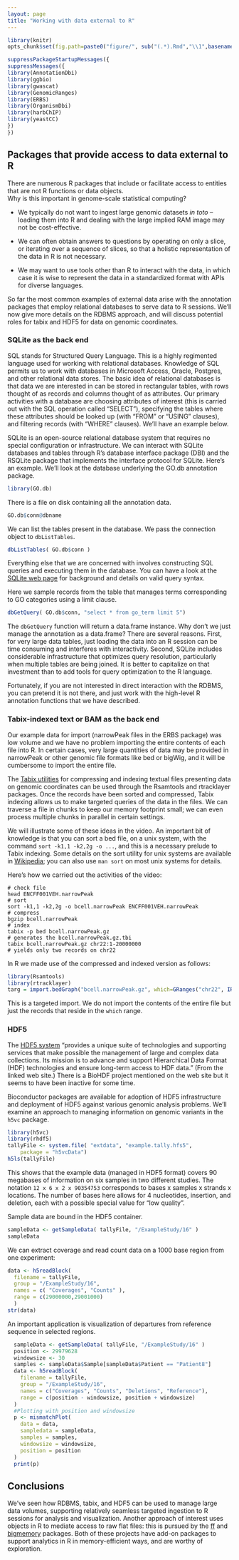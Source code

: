 ```yaml
---
layout: page
title: "Working with data external to R"
---
```


```r
library(knitr)
opts_chunk$set(fig.path=paste0("figure/", sub("(.*).Rmd","\\1",basename(knitr:::knit_concord$get('infile'))), "-"))
```
```r
suppressPackageStartupMessages({
suppressMessages({
library(AnnotationDbi)
library(ggbio)
library(gwascat)
library(GenomicRanges)
library(ERBS)
library(OrganismDbi)
library(harbChIP)
library(yeastCC)
})
})
```

## Packages that provide access to data external to R

There are numerous R packages that include or facilitate
access to entities that are not R functions or data objects.  
Why is this important in genome-scale statistical computing?

* We typically do not want to ingest large genomic datasets _in toto_ --
loading them into R and dealing with the large implied RAM 
image may not be cost-effective.

* We can often obtain answers to questions by operating on only
a slice, or iterating over a sequence of slices, so that
a holistic representation of the data in R is not necessary.

* We may want to use tools other than R to interact with the
data, in which case it is wise to
represent the data in a standardized format with APIs for diverse languages.


So far
the most common examples of external data arise with the annotation packages
that employ relational databases to serve data to R sessions.
We'll now give more details on the RDBMS approach, and
will discuss potential roles for tabix and HDF5 for
data on genomic coordinates.


<a name="sqlite"></a>

### SQLite as the back end

SQL stands for Structured Query Language.  This is a highly
regimented language used for working with relational databases.
Knowledge of SQL permits us to work with databases in Microsoft Access,
Oracle, Postgres, and other relational data stores.
The basic idea of relational databases is that data we are interested
in can be stored in rectangular tables, with rows thought of as records
and columns thought of as attributes.  Our primary activities with
a database are choosing attributes of interest (this is carried
out with the SQL operation called "SELECT"), specifying the tables
where these attributes should be looked up (with "FROM" or "USING" 
clauses), and filtering records (with "WHERE" clauses).  We'll
have an example below.

SQLite is an open-source relational database system that
requires no special configuration or infrastructure.  We can
interact with SQLite databases and tables through R's database interface
package (DBI) and the RSQLite package that implements the
interface protocol for SQLite.  Here's an example.
We'll look at the database underlying the GO.db annotation package.

```r
library(GO.db)
```
There is a file on disk containing all the annotation data.
```r
GO.db$conn@dbname
```
We can list the tables present in the database.  We pass
the connection object to `dbListTables`.
```r
dbListTables( GO.db$conn )
```

Everything else that we are concerned with involves constructing
SQL queries and executing them in the database.  You can
have a look at the [SQLite web page](http://www.sqlite.org) for background and details
on valid query syntax.

Here we sample records from the table that manages
terms corresponding to GO categories using a limit clause.
```r
dbGetQuery( GO.db$conn, "select * from go_term limit 5")
```

The `dbGetQuery` function will return a data.frame instance.
Why don't we just manage the annotation as a data.frame?  There
are several reasons.  First, for very large data tables, just
loading the data into an R session can be time consuming and
interferes with interactivity.  Second, SQLite includes
considerable infrastructure that optimizes query resolution, particularly
when multiple tables are being joined.  It is better to capitalize
on that investment than to add tools for query optimization to the
R language.

Fortunately, if you are not interested in direct interaction with
the RDBMS, you can pretend it is not there, and just work with the
high-level R annotation functions that we have described.

<a name="tabix"></a>

### Tabix-indexed text or BAM as the back end

Our example data for import (narrowPeak files in the ERBS package)
was low volume and we have no problem importing the entire contents
of each file into R.  In certain cases, very large quantities
of data may be provided in narrowPeak or other genomic file formats
like bed or bigWig, and it will be cumbersome to import the
entire file.  

The [Tabix utilities](http://samtools.sourceforge.net/tabix.shtml) 
for compressing and indexing textual files
presenting data on genomic coordinates can be used through the
Rsamtools and rtracklayer packages.  Once the records have been
sorted and compressed, Tabix indexing allows us to make targeted
queries of the data in the files.  We can traverse a file
in chunks to keep our memory footprint small; we can even process
multiple chunks in parallel in certain settings.

We will illustrate some of these ideas in the video.  An important
bit of knowledge is that you can sort a bed file, on a unix system,
with the command `sort -k1,1 -k2,2g -o ...`, and this is a necessary
prelude to Tabix indexing.  Some details on the sort utility for
unix systems are available in [Wikipedia](http://en.wikipedia.org/wiki/Sort_(Unix)); you can also use `man sort`
on most unix systems for details.

Here's how we carried out the activities of the video:
```
# check file
head ENCFF001VEH.narrowPeak
# sort
sort -k1,1 -k2,2g -o bcell.narrowPeak ENCFF001VEH.narrowPeak
# compress
bgzip bcell.narrowPeak
# index
tabix -p bed bcell.narrowPeak.gz
# generates the bcell.narrowPeak.gz.tbi
tabix bcell.narrowPeak.gz chr22:1-20000000
# yields only two records on chr22
```
In R we made use of the compressed and indexed version
as follows:
```r
library(Rsamtools)
library(rtracklayer)
targ = import.bedGraph("bcell.narrowPeak.gz", which=GRanges("chr22", IRanges(1,2e7)))
```
This is a targeted import.  We do not import the contents of the entire
file but just the records that reside in the `which` range.

<a name="hdf5"></a>

### HDF5

The [HDF5 system](https://www.hdfgroup.org/) "provides a unique suite of technologies and supporting services that make possible the management of large and complex data collections. Its mission is to advance and support Hierarchical Data Format (HDF) technologies and ensure long-term access to HDF data." (From the
linked web site.)  There is a BioHDF project mentioned on the web site
but it seems to have been inactive for some time.

Bioconductor packages are available for adoption of HDF5 infrastructure
and deployment of HDF5 against various genomic analysis problems.  We'll
examine an approach to managing information on genomic variants
in the `h5vc` package.

```r
library(h5vc)
library(rhdf5)
tallyFile <- system.file( "extdata", "example.tally.hfs5", 
    package = "h5vcData")
h5ls(tallyFile)
```

This shows that the example data (managed in HDF5 format)
covers 90 megabases of information on six samples in two
different studies.  The notation `12 x 6 x 2 x 90354753`
corresponds to bases x samples x strands x locations.
The number of bases here allows for 4 nucleotides, insertion,
and deletion, each with a possible special value for "low quality".

Sample data are bound in the HDF5 container.
```r
sampleData <- getSampleData( tallyFile, "/ExampleStudy/16" )
sampleData
```

We can extract coverage and read count data on a
1000 base region from one experiment:
```r
data <- h5readBlock(
  filename = tallyFile,
  group = "/ExampleStudy/16",
  names = c( "Coverages", "Counts" ),
  range = c(29000000,29001000)
  )
str(data)
```

An important application is visualization of departures from
reference sequence in selected regions.

```r
  sampleData <- getSampleData( tallyFile, "/ExampleStudy/16" )
  position <- 29979628
  windowsize <- 30
  samples <- sampleData$Sample[sampleData$Patient == "Patient8"]
  data <- h5readBlock(
    filename = tallyFile,
    group = "/ExampleStudy/16",
    names = c("Coverages", "Counts", "Deletions", "Reference"),
    range = c(position - windowsize, position + windowsize)
  )
  #Plotting with position and windowsize
  p <- mismatchPlot(
    data = data,
    sampledata = sampleData,
    samples = samples,
    windowsize = windowsize,
    position = position
  )
  print(p)
```

## Conclusions

We've seen how RDBMS, tabix, and HDF5 can be used to manage
large data volumes, supporting relatively seamless targeted
ingestion to R sessions for analysis and visualization.
Another approach of interest uses objects in R to mediate
access to raw flat files: this is pursued by the
[ff](http://ff.r-forge.r-project.org/) and
[bigmemory](https://cran.r-project.org/web/packages/bigmemory/index.html)
packages.  Both of these projects have add-on packages to
support analytics in R in memory-efficient ways, and are worthy
of exploration.
